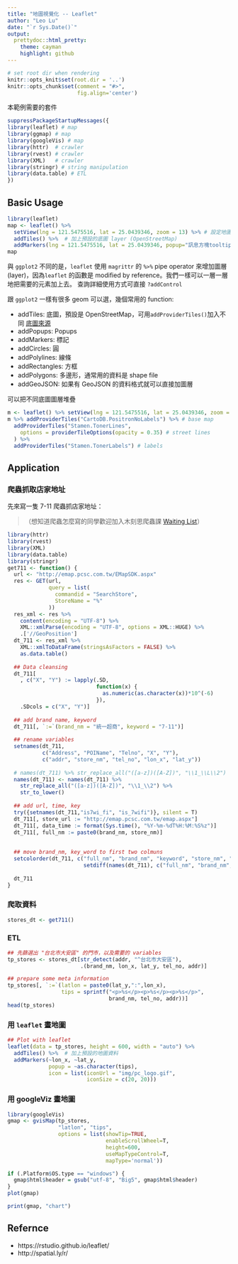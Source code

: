 ```yaml
---
title: "地圖視覺化 -- Leaflet"
author: "Leo Lu"
date: "`r Sys.Date()`"
output:
  prettydoc::html_pretty:
    theme: cayman
    highlight: github
---
```


```r
# set root dir when rendering
knitr::opts_knit$set(root.dir = '..')
knitr::opts_chunk$set(comment = "#>",
                      fig.align='center')
```

本範例需要的套件

```r
suppressPackageStartupMessages({
library(leaflet) # map
library(ggmap) # map
library(googleVis) # map
library(httr)  # crawler
library(rvest) # crawler
library(XML)   # crawler
library(stringr) # string manipulation
library(data.table) # ETL
})
```


## Basic Usage

```r
library(leaflet)
map <- leaflet() %>%
  setView(lng = 121.5475516, lat = 25.0439346, zoom = 13) %>% # 設定地圖中心點
  addTiles() %>%  # 加上預設的底圖 layer (OpenStreetMap)
  addMarkers(lng = 121.5475516, lat = 25.0439346, popup="訊息方塊tooltips")
map
```

與 `ggplot2` 不同的是，`leaflet` 使用 `magrittr` 的 `%>%` pipe operator 來增加圖層 (layer)，因為`leaflet` 的函數是 modified by reference。我們一樣可以一層一層地把需要的元素加上去。
查詢詳細使用方式可直接 `?addControl`

跟 `ggplot2` 一樣有很多 geom 可以選，幾個常用的 function: 

- addTiles: 底圖，預設是 OpenStreetMap，可用`addProviderTiles()`加入不同
[底圖來源](http://leaflet-extras.github.io/leaflet-providers/preview/index.html)
- addPopups: Popups
- addMarkers: 標記
- addCircles: 圓
- addPolylines: 線條
- addRectangles: 方框
- addPolygons: 多邊形，通常用的資料是 shape file
- addGeoJSON: 如果有 GeoJSON 的資料格式就可以直接加圖層

可以把不同底圖圖層堆疊

```r
m <- leaflet() %>% setView(lng = 121.5475516, lat = 25.0439346, zoom = 13)
m %>% addProviderTiles("CartoDB.PositronNoLabels") %>% # base map
  addProviderTiles("Stamen.TonerLines",
    options = providerTileOptions(opacity = 0.35) # street lines
  ) %>%
  addProviderTiles("Stamen.TonerLabels") # labels
```

## Application

### 爬蟲抓取店家地址

先來寫一隻 7-11 爬蟲抓店家地址：

>（想知道爬蟲怎麼寫的同學歡迎加入木刻思爬蟲課
> [Waiting List](#)）

```r
library(httr)
library(rvest)
library(XML)
library(data.table)
library(stringr)
get711 <- function() {
  url <- "http://emap.pcsc.com.tw/EMapSDK.aspx"
  res <- GET(url,
             query = list(
               commandid = "SearchStore",
               StoreName = "%"
             ))
  res_xml <- res %>% 
    content(encoding = "UTF-8") %>%
    XML::xmlParse(encoding = "UTF-8", options = XML::HUGE) %>% 
    .['//GeoPosition']
  dt_711 <- res_xml %>% 
    XML::xmlToDataFrame(stringsAsFactors = FALSE) %>% 
    as.data.table()
  
  ## Data cleansing
  dt_711[
    , c("X", "Y") := lapply(.SD, 
                            function(x) {
                              as.numeric(as.character(x))*10^(-6)
                            }), 
    .SDcols = c("X", "Y")]
  
  ## add brand name, keyword
  dt_711[, `:=`(brand_nm = "統一超商", keyword = "7-11")]
  
  ## rename variables
  setnames(dt_711, 
           c("Address", "POIName", "Telno", "X", "Y"),
           c("addr", "store_nm", "tel_no", "lon_x", "lat_y"))
  
  # names(dt_711) %>% str_replace_all("([a-z])([A-Z])", "\\1_\\L\\2")
  names(dt_711) <- names(dt_711) %>% 
    str_replace_all("([a-z])([A-Z])", "\\1_\\2") %>% 
    str_to_lower()
  
  ## add url, time, key
  try({setnames(dt_711,"is7wi_fi", "is_7wifi")}, silent = T)
  dt_711[, store_url := "http://emap.pcsc.com.tw/emap.aspx"]
  dt_711[, data_time := format(Sys.time(), "%Y-%m-%dT%H:%M:%S%z")]
  dt_711[, full_nm := paste0(brand_nm, store_nm)]
  
  
  ## move brand_nm, key_word to first two colmuns
  setcolorder(dt_711, c("full_nm", "brand_nm", "keyword", "store_nm", "addr",
                        setdiff(names(dt_711), c("full_nm", "brand_nm", "keyword", "store_nm", "addr"))))
  
  dt_711
}
```


### 爬取資料

```r
stores_dt <- get711()
```

### ETL

```r
## 先篩選出 "台北市大安區" 的門市，以及需要的 variables
tp_stores <- stores_dt[str_detect(addr, "^台北市大安區"),
                       .(brand_nm, lon_x, lat_y, tel_no, addr)]

## prepare some meta information
tp_stores[, `:=`(latlon = paste0(lat_y,":",lon_x),
                 tips = sprintf("<p>%s</p><p>%s</p><p>%s</p>",
                                brand_nm, tel_no, addr))]
head(tp_stores)
```

### 用 `leaflet` 畫地圖

```r
## Plot with leaflet
leaflet(data = tp_stores, height = 600, width = "auto") %>% 
  addTiles() %>%  # 加上預設的地圖資料
  addMarkers(~lon_x, ~lat_y, 
             popup = ~as.character(tips),
             icon = list(iconUrl = "img/pc_logo.gif",
                         iconSize = c(20, 20)))
```


### 用 googleViz 畫地圖

```r
library(googleVis)
gmap <- gvisMap(tp_stores, 
                "latlon", "tips",
                options = list(showTip=TRUE, 
                               enableScrollWheel=T,
                               height=600,
                               useMapTypeControl=T,
                               mapType='normal'))
```
```r
if (.Platform$OS.type == "windows") {
  gmap$html$header = gsub("utf-8", "Big5", gmap$html$header)
}
plot(gmap)
```

```r
print(gmap, "chart")
```


## Refernce

- https://rstudio.github.io/leaflet/
- http://spatial.ly/r/
